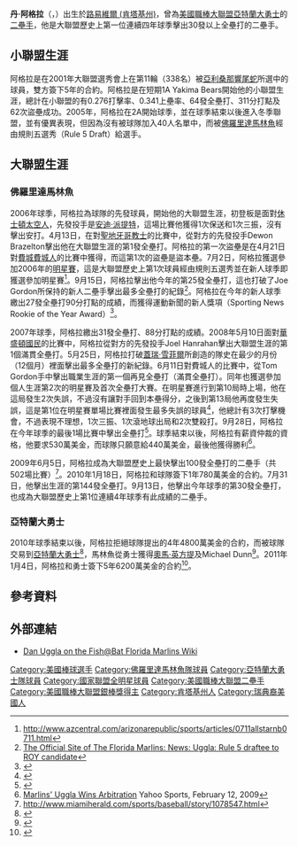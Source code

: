 {{Infobox baseball biography
|name=丹·阿格拉<br />Dan Uggla
|image=Dan Uggla on July 12, 2015.jpg
|image_size  =
|caption =
|position=[[二壘手|二壘手]]
|bats=右
|throws=右
|birth_date={{Birth date and age|1980|3|11}}
|birth_place= {{USA}}[[肯塔基州|肯塔基州]][[路易維爾_(肯塔基州)|路易維爾]]
|death_date=
|death_place= 
|debutleague =美國職棒大聯盟
|debutdate=4月3日
|debutyear=2006年
|debutteam=佛羅里達馬林魚
|finalleague =美國職棒大聯盟
|finaldate=10月3日
|finalyear=2015年
|finalteam=華盛頓國民
|statleague =美國職棒大聯盟
|stat1label=[[打擊率|打擊率]]
|stat1value=.241
|stat2label=[[全壘打|全壘打]]
|stat2value=235
|stat3label=[[打點|打點]]
|stat3value=706
|teams= 
* [[佛羅里達馬林魚|佛羅里達馬林魚]] ({{mlby|2006}}–{{mlby|2010}})
* [[亞特蘭大勇士|亞特蘭大勇士]] ({{mlby|2011}}–{{mlby|2014}})
* [[舊金山巨人|舊金山巨人]] ({{mlby|2014}})
* [[華盛頓國民|華盛頓國民]] ({{mlby|2015}})
|highlights=
* 3×[[美國職棒大聯盟全明星賽|全明星賽]] ([[2006年美國職棒大聯盟全明星賽|2006]],[[2008年美國職棒大聯盟全明星賽|2008]],[[2012年美國職棒大聯盟全明星賽|2012]])
* 國聯[[美國職棒大聯盟銀棒獎|銀棒獎]] (2010)
|hoflink = National Baseball Hall of Fame and Museum
|hoftype = National
|hofdate=
|hofvote=
}}

'''丹·阿格拉'''（{{lang-en| Daniel Cooley Uggla }}，{{bd|1980年|3月11日}}）出生於[[路易維爾_(肯塔基州)|路易維爾 (肯塔基州)]]，曾為[[美國職棒大聯盟|美國職棒大聯盟]][[亞特蘭大勇士|亞特蘭大勇士]]的[[二壘手|二壘手]]，他是大聯盟歷史上第一位連續四年球季擊出30發以上全壘打的二壘手。

==小聯盟生涯==
阿格拉是在2001年大聯盟選秀會上在第11輪（338名）被[[亞利桑那響尾蛇|亞利桑那響尾蛇]]所選中的球員，雙方簽下5年的合約。阿格拉是在短期1A Yakima Bears開始他的小聯盟生涯，總計在小聯盟的有0.276打擊率、0.341上壘率、64發全壘打、311分打點及62次盜壘成功。2005年，阿格拉在2A開始球季，並在球季結束以後進入冬季聯盟，並有優異表現，但因為沒有被球隊加入40人名單中，而被[[佛羅里達馬林魚|佛羅里達馬林魚]]經由規則五選秀（Rule 5 Draft）給選手。

==大聯盟生涯==
===佛羅里達馬林魚===
2006年球季，阿格拉為球隊的先發球員，開始他的大聯盟生涯，初登板是面對[[休士頓太空人|休士頓太空人]]，先發投手是[[安迪·派提特|安迪·派提特]]，這場比賽他獲得1次保送和1次三振，沒有擊出安打。4月13日，在對[[聖地牙哥教士|聖地牙哥教士]]的比賽中，從對方的先發投手Dewon Brazelton擊出他在大聯盟生涯的第1發全壘打。阿格拉的第一次盜壘是在4月21日對[[費城費城人|費城費城人]]的比賽中獲得，而這第1次的盜壘是盜本壘。7月2日，阿格拉獲選參加2006年的[[美國職棒大聯盟全明星賽|明星賽]]，這是大聯盟歷史上第1次球員經由規則五選秀並在新人球季即獲選參加明星賽<ref>http://www.azcentral.com/arizonarepublic/sports/articles/0711allstarnb0711.html</ref>。9月15日，阿格拉擊出他今年的第25發全壘打，這也打破了Joe Gordon所保持的新人二壘手擊出最多全壘打的紀錄<ref>[http://florida.marlins.mlb.com/NASApp/mlb/news/article.jsp?ymd=20060906&content_id=1648930&vkey=news_fla&fext=.jsp&c_id=fla The Official Site of The Florida Marlins: News: Uggla: Rule 5 draftee to ROY candidate<!-- Bot generated title -->]{{dead link|date=2017年11月 |bot=InternetArchiveBot |fix-attempted=yes }}</ref>。阿格拉在今年的新人球季繳出27發全壘打90分打點的成績，而獲得運動新聞的新人獎項（Sporting News Rookie of the Year Award）<ref>{{Cite web |url=http://florida.marlins.mlb.com/stats/individual_player_gamebygamelog.jsp?playerID=462564&statType=1 |title=The Official Site of Major League Baseball: Stats: Individual Player Game by Game Log<!-- Bot generated title --> |accessdate=2011-01-05 |archive-date=2007-03-18 |archive-url=https://web.archive.org/web/20070318111850/http://florida.marlins.mlb.com/stats/individual_player_gamebygamelog.jsp?playerID=462564&statType=1 |dead-url=no }}</ref>。

2007年球季，阿格拉繳出31發全壘打、88分打點的成績。2008年5月10日面對[[華盛頓國民|華盛頓國民]]的比賽中，阿格拉從對方的先發投手Joel Hanrahan擊出大聯盟生涯的第1個滿貫全壘打。5月25日，阿格拉打破[[蓋瑞·雪菲爾|蓋瑞·雪菲爾]]所創造的隊史在最少的月份（12個月）裡面擊出最多全壘打的新紀錄。6月11日對費城人的比賽中，從Tom Gordon手中擊出職業生涯的第一個再見全壘打（滿貫全壘打）。同年也獲選參加個人生涯第2次的明星賽及首次全壘打大賽。在明星賽進行到第10局時上場，他在這局發生2次失誤，不過沒有讓對手回到本壘得分，之後到第13局他再度發生失誤，這是第1位在明星賽單場比賽裡面發生最多失誤的球員<ref>{{Cite web |url=http://www.nytimes.com/2008/07/16/sports/baseball/16uggla-web.html?_r=1&ref=sports&oref=slogin |title=Night Starts Out Badly for Uggla, and Stays That Way |accessdate=2011-01-05 |archive-date=2019-09-25 |archive-url=https://web.archive.org/web/20190925062452/https://www.nytimes.com/2008/07/16/sports/baseball/16uggla-web.html?_r=1&ref=sports&oref=slogin |dead-url=no }}</ref>，他總計有3次打擊機會，不過表現不理想，1次三振、1次滾地球出局和2次雙殺打。9月28日，阿格拉在今年球季的最後1場比賽中擊出全壘打<ref>{{Cite web |url=http://sports.espn.go.com/mlb/recap?gameId=280928121 |title=存档副本 |accessdate=2011-01-05 |archive-date=2016-01-15 |archive-url=https://web.archive.org/web/20160115112641/http://sports.espn.go.com/mlb/recap?gameId=280928121 |dead-url=no }}</ref>。球季結束以後，阿格拉有薪資仲裁的資格，他要求530萬美金，而球隊只願意給440萬美金，最後他獲得勝利<ref>[http://news.yahoo.com/s/ap/20090212/ap_on_sp_ba_ne/bbn_arbitration_uggla;_ylt=AnqVvkQoYoytohxZM0CdWkw_z7QF Marlins' Uggla Wins Arbitration] Yahoo Sports, February 12, 2009</ref>。

2009年6月5日，阿格拉成為大聯盟歷史上最快擊出100發全壘打的二壘手（共502場比賽）<ref>http://www.miamiherald.com/sports/baseball/story/1078547.html</ref>。2010年1月18日，阿格拉和球隊簽下1年780萬美金的合約。7月31日，他擊出生涯的第144發全壘打。9月13日，他擊出今年球季的第30發全壘打，也成為大聯盟歷史上第1位連續4年球季有此成績的二壘手。

===亞特蘭大勇士===
2010年球季結束以後，阿格拉拒絕球隊提出的4年4800萬美金的合約，而被球隊交易到[[亞特蘭大勇士|亞特蘭大勇士]]<ref>{{Cite web |url=http://www.fishstripes.com/2010/11/8/1801196/dan-uggla-rejects-marlins-offer |title=存档副本 |accessdate=2011-01-05 |archive-date=2019-09-18 |archive-url=https://web.archive.org/web/20190918140133/https://www.fishstripes.com/2010/11/8/1801196/dan-uggla-rejects-marlins-offer |dead-url=no }}</ref>，馬林魚從勇士獲得[[奧馬·英方提|奧馬·英方提]]及Michael Dunn<ref>{{Cite web |url=http://msn.foxsports.com/mlb/story/Florida-Marlins-Atlanta-Braves-Dan-Uggla-trade-talks-111610 |title=存档副本 |accessdate=2011-01-05 |archive-date=2014-06-25 |archive-url=https://web.archive.org/web/20140625090850/http://msn.foxsports.com/mlb/story/Florida-Marlins-Atlanta-Braves-Dan-Uggla-trade-talks-111610 |dead-url=no }}</ref>。2011年1月4日，阿格拉和勇士簽下5年6200萬美金的合約<ref>{{Cite web |url=http://msn.foxsports.com/mlb/story/Dan-Uggla-signs-with-Atlanta-Braves-for-five-years-62-million-010411 |title=存档副本 |accessdate=2011-01-05 |archive-date=2012-10-16 |archive-url=https://web.archive.org/web/20121016082530/http://msn.foxsports.com/mlb/story/Dan-Uggla-signs-with-Atlanta-Braves-for-five-years-62-million-010411 |dead-url=no }}</ref>。

==參考資料==
{{reflist}}

==外部連結==
{{commonscat|Dan Uggla}}
{{baseballstats |mlb=462564 |espn=6462 |br=u/ugglada01 |fangraphs=3442 |cube=U/Dan-Uggla|brm=uggla-001dan}}
*[https://web.archive.org/web/20081122043847/http://wiki.fishatbat.com/Dan_Uggla Dan Uggla on the Fish@Bat Florida Marlins Wiki]

{{DEFAULTSORT:Uggla, Dan}}

[[Category:美國棒球選手|Category:美國棒球選手]]
[[Category:佛羅里達馬林魚隊球員|Category:佛羅里達馬林魚隊球員]]
[[Category:亞特蘭大勇士隊球員|Category:亞特蘭大勇士隊球員]]
[[Category:國家聯盟全明星球員|Category:國家聯盟全明星球員]]
[[Category:美國職棒大聯盟二壘手|Category:美國職棒大聯盟二壘手]]
[[Category:美國職棒大聯盟銀棒獎得主|Category:美國職棒大聯盟銀棒獎得主]]
[[Category:肯塔基州人|Category:肯塔基州人]]
[[Category:瑞典裔美國人|Category:瑞典裔美國人]]